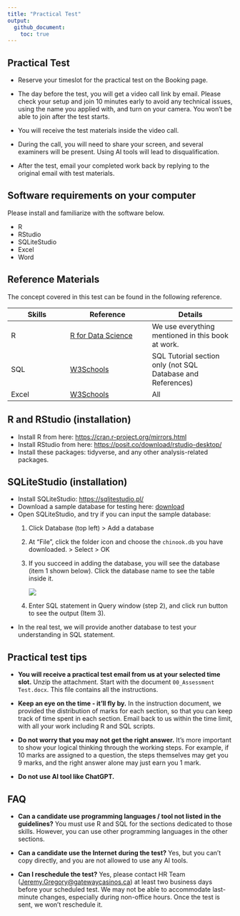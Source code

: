 ```yaml
---
title: "Practical Test"
output: 
  github_document:
    toc: true
---
```


## Practical Test

-   Reserve your timeslot for the practical test on the Booking page.

-   The day before the test, you will get a video call link by email. Please check your setup and join 10 minutes early to avoid any technical issues, using the name you applied with, and turn on your camera. You won't be able to join after the test starts.

-   You will receive the test materials inside the video call.

-   During the call, you will need to share your screen, and several examiners will be present. Using AI tools will lead to disqualification.

-   After the test, email your completed work back by replying to the original email with test materials.

## Software requirements on your computer

Please install and familiarize with the software below.

-   R
-   RStudio
-   SQLiteStudio
-   Excel
-   Word

## Reference Materials

The concept covered in this test can be found in the following reference.

| Skills | Reference | Details |
|-------------------|--------------------------|---------------------------|
| R | [R for Data Science](https://r4ds.hadley.nz/) | We use everything mentioned in this book at work. |
| SQL | [W3Schools](https://www.w3schools.com/sql/default.asp) | SQL Tutorial section only (not SQL Database and References) |
| Excel | [W3Schools](https://www.w3schools.com/excel/index.php) | All |

## R and RStudio (installation)

-   Install R from here: <https://cran.r-project.org/mirrors.html>
-   Install RStudio from here: <https://posit.co/download/rstudio-desktop/>
-   Install these packages: tidyverse, and any other analysis-related packages.

## SQLiteStudio (installation)

-   Install SQLiteStudio: <https://sqlitestudio.pl/>
-   Download a sample database for testing here: [download](assets/chinook.db)
-   Open SQLiteStudio, and try if you can input the sample database:
    1.  Click Database (top left) \> Add a database

    2.  At "File", click the folder icon and choose the `chinook.db` you have downloaded. \> Select \> OK

    3.  If you succeed in adding the database, you will see the database (item 1 shown below). Click the database name to see the table inside it.

        ![](assets/SQLiteStudio.png)

    4.  Enter SQL statement in Query window (step 2), and click run button to see the output (Item 3).
-   In the real test, we will provide another database to test your understanding in SQL statement.

## Practical test tips

-   **You will receive a practical test email from us at your selected time slot.** Unzip the attachment. Start with the document `00_Assessment Test.docx`. This file contains all the instructions.

-   **Keep an eye on the time - it'll fly by.** In the instruction document, we provided the distribution of marks for each section, so that you can keep track of time spent in each section. Email back to us within the time limit, with all your work including R and SQL scripts.

-   **Do not worry that you may not get the right answer.** It's more important to show your logical thinking through the working steps. For example, if 10 marks are assigned to a question, the steps themselves may get you 9 marks, and the right answer alone may just earn you 1 mark.

-   **Do not use AI tool like ChatGPT.**

## FAQ

-   **Can a candidate use programming languages / tool not listed in the guidelines?** You must use R and SQL for the sections dedicated to those skills. However, you can use other programming languages in the other sections.

-   **Can a candidate use the Internet during the test?** Yes, but you can't copy directly, and you are not allowed to use any AI tools.

-   **Can I reschedule the test?** Yes, please contact HR Team ([Jeremy.Gregory\@gatewaycasinos.ca](mailto:Jeremy.Gregory@gatewaycasinos.ca){.email}) at least two business days before your scheduled test. We may not be able to accommodate last-minute changes, especially during non-office hours. Once the test is sent, we won't reschedule it.
